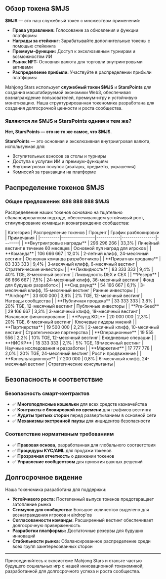 
## Обзор токена $MJS

**$MJS** — это наш служебный токен с множеством применений:

- **Права управления:** Голосование за обновления и функции платформы
- **Награды за стейкинг:** Зарабатывайте дополнительные токены с помощью стейкинга
- **Премиум-функции:** Доступ к эксклюзивным турнирам и возможностям ИИ
- **Рынок NFT:** Основная валюта для торговли внутриигровыми активами
- **Распределение прибыли:** Участвуйте в распределении прибыли платформы

Mahjong Stars использует **служебный токен $MJS** и **StarsPoints** для создания масштабируемой экономики Web3, обеспечивая вознаграждение пользователей, премиум-игру и устойчивую монетизацию. Наша структурированная токеномика разработана для создания долгосрочной ценности и роста сообщества.

### Являются ли $MJS и StarsPoints одним и тем же?

**Нет, StarsPoints — это не то же самое, что $MJS**.

<Callout type="info">

**StarsPoints** — это основная и эксклюзивная внутриигровая валюта, используемая для:

- Вступительных взносов за столы и турниры
- Доступа к услугам ИИ и премиум-функциям
- Внутриигровых покупок (аватары, предметы, украшения)
- Комиссий за транзакции на платформе

</Callout>


## Распределение токенов $MJS

### Общее предложение: 888 888 888 $MJS

Распределение наших токенов основано на тщательно сбалансированном подходе, обеспечивающем устойчивый рост, стимулирование команды и вознаграждение сообщества:

<Card className='mt-4'>
| Категория | Распределение токенов | Процент | График разблокировки | Примечания |
|----------|-----------------|------------|-----------------|--------|
| **Внутриигровые награды** | 296 296 266 | 33,3% | Линейный вестинг в течение 60 месяцев | Основной пул наград для игроков |
| **Команда** | 106 666 667 | 12,0% | 2-летний клифф, 24-месячный вестинг | Основная команда разработчиков |
| **Приватная продажа** | 83 333 333 | 9,4% | 3-месячный клифф, 6-месячный вестинг | Стратегические инвесторы |
| **Ликвидность** | 83 333 333 | 9,4% | 40% TGE, 8-месячный вестинг | Ликвидность DEX и CEX |
| **Резерв** | 66 666 667 | 7,5% | 24-месячный клифф, 36-месячный вестинг | Фонд для будущих разработок |
| **Сид раунд** | 54 166 667 | 6,1% | 3-месячный клифф, 15-месячный вестинг | Ранние инвесторы |
| **Airdrop** | 33 600 000 | 3,8% | 2% TGE, 12-месячный вестинг | Награды сообщества |
| **Публичная продажа** | 33 333 333 | 3,8% | 20% TGE, 12-месячный вестинг | Публичные инвесторы |
| **Pre-Seed** | 29 166 667 | 3,3% | 3-месячный клифф, 18-месячный вестинг | Начальное финансирование |
| **Раунд KOL** | 20 000 000 | 2,3% | 20% TGE, 6-месячный вестинг | Ключевые лидеры мнений |
| **Партнерства** | 19 500 000 | 2,2% | 2-месячный клифф, 10-месячный вестинг | Стратегические партнерства |
| **Операционные** | 19 555 556 | 2,2% | 10% TGE, 12-месячный вестинг | Ежедневные операции |
| **НИОКР** | 18 333 333 | 2,1% | 5% TGE, 18-месячный вестинг | Научные исследования и разработки |
| **Маркетинг** | 17 777 778 | 2,0% | 20% TGE, 24-месячный вестинг | Рост и продвижение |
| **Консультационные** | 7 200 000 | 0,8% | 6-месячный клифф, 24-месячный вестинг | Стратегические консультанты |
</Card>

## Безопасность и соответствие

### Безопасность смарт-контрактов
- ✅ **Многоподписные кошельки** для всех средств казначейства
- ✅ **Контракты с блокировкой по времени** для графиков вестинга
- ✅ **Аудиты третьих сторон** перед развертыванием в основной сети
- ✅ **Механизмы экстренной паузы** для инцидентов безопасности

### Соответствие нормативным требованиям
- ✅ **Правовая основа**, разработанная для глобального соответствия
- ✅ **Процедуры KYC/AML** для продажи токенов
- ✅ **Прозрачная отчетность** о движении токенов
- ✅ **Управление сообществом** для принятия важных решений

## Долгосрочное видение

Наша токеномика разработана для поддержки:

- **Устойчивого роста:** Постепенный выпуск токенов предотвращает затопление рынка
- **Стимулов для сообщества:** Большое количество выделено для вознаграждения игроков и airdrop'ов
- **Согласованности команды:** Расширенный вестинг обеспечивает долгосрочную приверженность
- **Разработки платформы:** Достаточные резервы для будущих инноваций
- **Стабильности рынка:** Сбалансированное распределение среди всех групп заинтересованных сторон

---

Присоединяйтесь к экосистеме Mahjong Stars и станьте частью будущего социальных игр с нашей инновационной токеномикой, разработанной для долгосрочного успеха и роста сообщества.